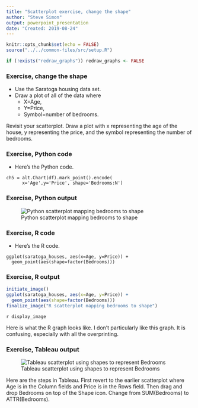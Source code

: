 ```yaml
---
title: "Scatterplot exercise, change the shape"
author: "Steve Simon"
output: powerpoint_presentation
date: "Created: 2019-08-24"
---
```


```r
knitr::opts_chunk$set(echo = FALSE)
source("../../common-files/src/setup.R")
```

```r
if (!exists("redraw_graphs")) redraw_graphs <- FALSE
```

### Exercise, change the shape

+ Use the Saratoga housing data set.
+ Draw a plot of all of the data where
  + X=Age,
  + Y=Price,
  + Symbol=number of bedrooms.
  
<div class="notes">

Revisit your scatterplot. Draw a plot with x representing the age of the house, y representing the price, and the symbol representing the number of bedrooms.

</div>

### Exercise, Python code 
+ Here's the Python code.

```{}
ch5 = alt.Chart(df).mark_point().encode(
      x='Age',y='Price', shape='Bedrooms:N')
```

### Exercise, Python output

![Python scatterplot mapping bedrooms to shape](../images/python/altair-basic-exercise-shape.png)

### Exercise, R code 
+ Here's the R code.

```{}
ggplot(saratoga_houses, aes(x=Age, y=Price)) + 
  geom_point(aes(shape=factor(Bedrooms)))
```

### Exercise, R output

```r
initiate_image()
ggplot(saratoga_houses, aes(x=Age, y=Price)) + 
  geom_point(aes(shape=factor(Bedrooms)))
finalize_image("R scatterplot mapping bedrooms to shape")
```

`r display_image`

<div class="notes">

Here is what the R graph looks like. I don't particularly like this graph. It is confusing, especially with all the overprinting.

</div>

### Exercise, Tableau output

![Tableau scatterplot using shapes to represent Bedrooms](../images/tableau/shape-bedrooms.png)

<div class="notes">

Here are the steps in Tableau. First revert to the earlier scatterplot where Age is in the Column fields and Price is in the Rows field. Then drag and drop Bedrooms on top of the Shape icon. Change from SUM(Bedrooms) to ATTR(Bedrooms). 

</div>
